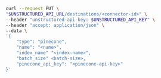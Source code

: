 ```bash REST (Change)
curl --request PUT \
"$UNSTRUCTURED_API_URL/destinations/<connector-id>" \
--header "unstructured-api-key: $UNSTRUCTURED_API_KEY" \
--header "accept: application/json" \
--data \
'{
    "type": "pinecone",
    "name": "<name>",
    "index_name" "<index-name>", 
    "batch_size" <batch-size>,
    "pinecone_api_key": "<pinecone-api-key>" 
}'
```